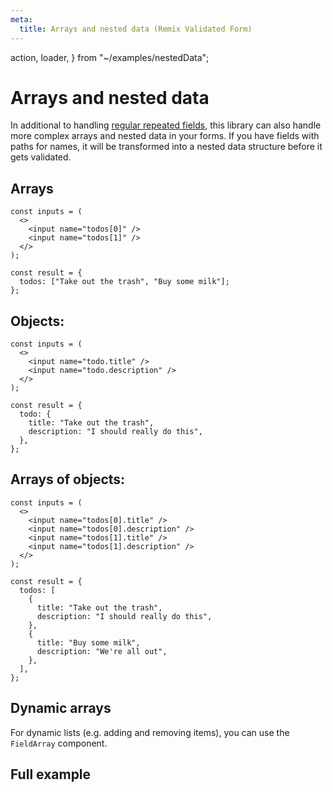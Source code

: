 ```yaml
---
meta:
  title: Arrays and nested data (Remix Validated Form)
---
```


  action,
  loader,
} from "~/examples/nestedData";


# Arrays and nested data

In additional to handling [regular repeated fields](/repeated-field-names),
this library can also handle more complex arrays and nested data in your forms.
If you have fields with paths for names,
it will be transformed into a nested data structure before it gets validated.

## Arrays

```tsx
const inputs = (
  <>
    <input name="todos[0]" />
    <input name="todos[1]" />
  </>
);

const result = {
  todos: ["Take out the trash", "Buy some milk"];
};
```

## Objects:

```tsx
const inputs = (
  <>
    <input name="todo.title" />
    <input name="todo.description" />
  </>
);

const result = {
  todo: {
    title: "Take out the trash",
    description: "I should really do this",
  },
};
```

## Arrays of objects:

```tsx
const inputs = (
  <>
    <input name="todos[0].title" />
    <input name="todos[0].description" />
    <input name="todos[1].title" />
    <input name="todos[1].description" />
  </>
);

const result = {
  todos: [
    {
      title: "Take out the trash",
      description: "I should really do this",
    },
    {
      title: "Buy some milk",
      description: "We're all out",
    },
  ],
};
```

## Dynamic arrays

For dynamic lists (e.g. adding and removing items), you can use the `FieldArray` component.

## Full example

<CodeExample>
  <Demo />

```tsx file=~/examples/nestedData.tsx

```

</CodeExample>

